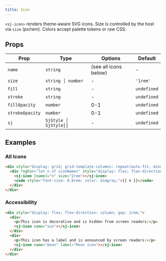 ```yaml
---
title: Icon
---
```



`<sj-icon>` renders theme-aware SVG icons. Size is controlled by the host via `size` (px/rem). Colors accept palette tokens or raw CSS.

## Props

| Prop | Type | Options | Default |
| --- | --- | --- | --- |
| `name` | `string` | (see all icons below) | - |
| `size` | `string │ number` | - | `'1rem'` |
| `fill` | `string` | - | `undefined` |
| `stroke` | `string` | - | `undefined` |
| `fillOpacity` | `number` | 0-1 | `undefined` |
| `strokeOpacity` | `number` | 0-1 | `undefined` |
| `sj` | `SjStyle │ SjStyle[]` | - | `undefined` |

## Examples

### All Icons

```html
<div style="display: grid; grid-template-columns: repeat(auto-fit, minmax(140px, 1fr)); gap: 0.75rem;">
  <div *ngFor="let n of iconNames" style="display: flex; flex-direction: column; align-items: center; gap: 0.25rem; padding: 0.5rem; background-color: lightgray; border-radius: 0.5rem;">
    <sj-icon [name]="n" size="2rem"></sj-icon>
    <code style="font-size: 0.8rem; color: dimgray;">{{ n }}</code>
  </div>
</div>
```

### Accessibility

```html
<div style="display: flex; flex-direction: column; gap: 1rem;">
  <div>
    <p>This icon is decorative and is hidden from screen readers:</p>
    <sj-icon name="sun"></sj-icon>
  </div>
  <div>
    <p>This icon has a label and is announced by screen readers:</p>
    <sj-icon name="moon" label="Moon icon"></sj-icon>
  </div>
</div>
```
